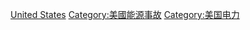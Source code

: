 {{Commons category|Electric power blackouts of the United States}}

[[Category:各國停電|United States]]
[[Category:美國能源事故|Category:美國能源事故]]
[[Category:美国电力|Category:美国电力]]